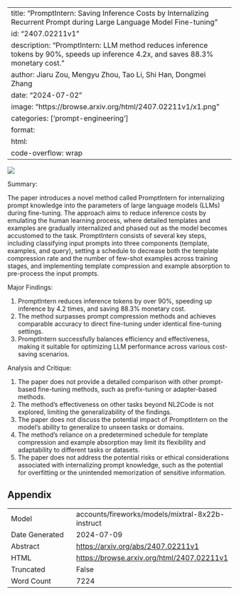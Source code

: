 
---
title: "PromptIntern: Saving Inference Costs by Internalizing Recurrent Prompt during Large Language Model Fine-tuning"
id: "2407.02211v1"
description: "PromptIntern: LLM method reduces inference tokens by 90%, speeds up inference 4.2x, and saves 88.3% monetary cost."
author: Jiaru Zou, Mengyu Zhou, Tao Li, Shi Han, Dongmei Zhang
date: "2024-07-02"
image: "https://browse.arxiv.org/html/2407.02211v1/x1.png"
categories: ['prompt-engineering']
format:
  html:
    code-overflow: wrap
---

![](https://browse.arxiv.org/html/2407.02211v1/x1.png)

Summary:

The paper introduces a novel method called PromptIntern for internalizing prompt knowledge into the parameters of large language models (LLMs) during fine-tuning. The approach aims to reduce inference costs by emulating the human learning process, where detailed templates and examples are gradually internalized and phased out as the model becomes accustomed to the task. PromptIntern consists of several key steps, including classifying input prompts into three components (template, examples, and query), setting a schedule to decrease both the template compression rate and the number of few-shot examples across training stages, and implementing template compression and example absorption to pre-process the input prompts.

Major Findings:

1. PromptIntern reduces inference tokens by over 90%, speeding up inference by 4.2 times, and saving 88.3% monetary cost.
2. The method surpasses prompt compression methods and achieves comparable accuracy to direct fine-tuning under identical fine-tuning settings.
3. PromptIntern successfully balances efficiency and effectiveness, making it suitable for optimizing LLM performance across various cost-saving scenarios.

Analysis and Critique:

1. The paper does not provide a detailed comparison with other prompt-based fine-tuning methods, such as prefix-tuning or adapter-based methods.
2. The method's effectiveness on other tasks beyond NL2Code is not explored, limiting the generalizability of the findings.
3. The paper does not discuss the potential impact of PromptIntern on the model's ability to generalize to unseen tasks or domains.
4. The method's reliance on a predetermined schedule for template compression and example absorption may limit its flexibility and adaptability to different tasks or datasets.
5. The paper does not address the potential risks or ethical considerations associated with internalizing prompt knowledge, such as the potential for overfitting or the unintended memorization of sensitive information.

## Appendix

|          |          |
|----------|----------|
| Model     | accounts/fireworks/models/mixtral-8x22b-instruct       |
| Date Generated     | 2024-07-09       |
| Abstract | [https://arxiv.org/abs/2407.02211v1](https://arxiv.org/abs/2407.02211v1)        |
| HTML     | [https://browse.arxiv.org/html/2407.02211v1](https://browse.arxiv.org/html/2407.02211v1)       |
| Truncated       | False       |
| Word Count       | 7224       |
